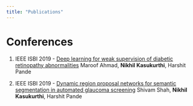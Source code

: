 ```yaml
---
title: "Publications"
---
```

# Conferences
1. IEEE ISBI 2019 - [Deep learning for weak supervision of diabetic retinopathy abnormalities](https://www.researchgate.net/publication/334410282_Deep_Learning_for_Weak_Supervision_of_Diabetic_Retinopathy_Abnormalities)\n
Maroof Ahmad, **Nikhil Kasukurthi**, Harshit Pande

2. IEEE ISBI 2019 - [Dynamic region proposal networks for semantic segmentation in automated glaucoma screening](https://www.researchgate.net/publication/334418639_Dynamic_Region_Proposal_Networks_For_Semantic_Segmentation_In_Automated_Glaucoma_Screening)\n
Shivam Shah, **Nikhil Kasukurthi**, Harshit Pande

